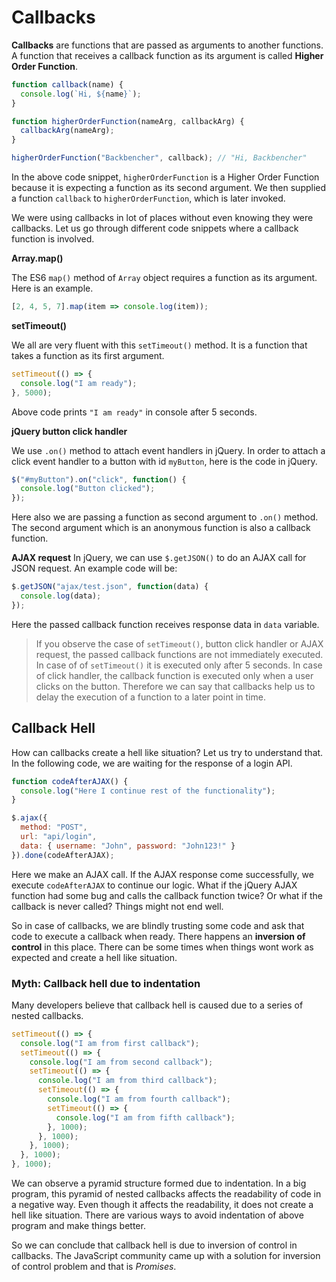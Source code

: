 

<Layout>
<SEO title="Callbacks in JavaScript" />
<JSLayout>

# Callbacks

**Callbacks** are functions that are passed as arguments to another functions. A function that receives a callback function as its argument is called **Higher Order Function**.

```javascript
function callback(name) {
  console.log(`Hi, ${name}`);
}

function higherOrderFunction(nameArg, callbackArg) {
  callbackArg(nameArg);
}

higherOrderFunction("Backbencher", callback); // "Hi, Backbencher"
```

In the above code snippet, `higherOrderFunction` is a Higher Order Function because it is expecting a function as its second argument. We then supplied a function `callback` to `higherOrderFunction`, which is later invoked.

We were using callbacks in lot of places without even knowing they were callbacks. Let us go through different code snippets where a callback function is involved.

**Array.map()**

The ES6 `map()` method of `Array` object requires a function as its argument. Here is an example.

```javascript
[2, 4, 5, 7].map(item => console.log(item));
```

**setTimeout()**

We all are very fluent with this `setTimeout()` method. It is a function that takes a function as its first argument.

```javascript
setTimeout(() => {
  console.log("I am ready");
}, 5000);
```

Above code prints `"I am ready"` in console after 5 seconds.

**jQuery button click handler**

We use `.on()` method to attach event handlers in jQuery. In order to attach a click event handler to a button with id `myButton`, here is the code in jQuery.

```javascript
$("#myButton").on("click", function() {
  console.log("Button clicked");
});
```

Here also we are passing a function as second argument to `.on()` method. The second argument which is an anonymous function is also a callback function.

**AJAX request**
In jQuery, we can use `$.getJSON()` to do an AJAX call for JSON request. An example code will be:

```javascript
$.getJSON("ajax/test.json", function(data) {
  console.log(data);
});
```

Here the passed callback function receives response data in `data` variable.

> If you observe the case of `setTimeout()`, button click handler or AJAX request, the passed callback functions are not immediately executed. In case of of `setTimeout()` it is executed only after 5 seconds. In case of click handler, the callback function is executed only when a user clicks on the button. Therefore we can say that callbacks help us to delay the execution of a function to a later point in time.

## Callback Hell

How can callbacks create a hell like situation? Let us try to understand that. In the following code, we are waiting for the response of a login API.

```javascript
function codeAfterAJAX() {
  console.log("Here I continue rest of the functionality");
}

$.ajax({
  method: "POST",
  url: "api/login",
  data: { username: "John", password: "John123!" }
}).done(codeAfterAJAX);
```

Here we make an AJAX call. If the AJAX response come successfully, we execute `codeAfterAJAX` to continue our logic. What if the jQuery AJAX function had some bug and calls the callback function twice? Or what if the callback is never called? Things might not end well.

So in case of callbacks, we are blindly trusting some code and ask that code to execute a callback when ready. There happens an **inversion of control** in this place. There can be some times when things wont work as expected and create a hell like situation.

### Myth: Callback hell due to indentation

Many developers believe that callback hell is caused due to a series of nested callbacks.

```javascript
setTimeout(() => {
  console.log("I am from first callback");
  setTimeout(() => {
    console.log("I am from second callback");
    setTimeout(() => {
      console.log("I am from third callback");
      setTimeout(() => {
        console.log("I am from fourth callback");
        setTimeout(() => {
          console.log("I am from fifth callback");
        }, 1000);
      }, 1000);
    }, 1000);
  }, 1000);
}, 1000);
```

We can observe a pyramid structure formed due to indentation. In a big program, this pyramid of nested callbacks affects the readability of code in a negative way. Even though it affects the readability, it does not create a hell like situation. There are various ways to avoid indentation of above program and make things better.

So we can conclude that callback hell is due to inversion of control in callbacks. The JavaScript community came up with a solution for inversion of control problem and that is _Promises_.

</JSLayout>
</Layout>